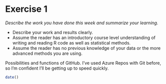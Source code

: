 # Exercise 1

*Describe the work you have done this week and summarize your learning.*

- Describe your work and results clearly. 
- Assume the reader has an introductory course level understanding of writing and reading R code as well as statistical methods.
- Assume the reader has no previous knowledge of your data or the more advanced methods you are using.

Possibilities and functions of GitHub. I've used Azure Repos with Git before, so I'm confident I'll be getting up to speed quickly. 

```r
date()
```
